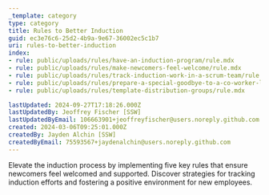 ```yaml
---
_template: category
type: category
title: Rules to Better Induction
guid: ec3e76c6-25d2-4b9a-9e67-36002ec5c1b7
uri: rules-to-better-induction
index:
- rule: public/uploads/rules/have-an-induction-program/rule.mdx
- rule: public/uploads/rules/make-newcomers-feel-welcome/rule.mdx
- rule: public/uploads/rules/track-induction-work-in-a-scrum-team/rule.mdx
- rule: public/uploads/rules/prepare-a-special-goodbye-to-a-co-worker-leaving-the-company/rule.mdx
- rule: public/uploads/rules/template-distribution-groups/rule.mdx

lastUpdated: 2024-09-27T17:18:26.000Z
lastUpdatedBy: Jeoffrey Fischer [SSW]
lastUpdatedByEmail: 106663901+jeoffreyfischer@users.noreply.github.com
created: 2024-03-06T09:25:01.000Z
createdBy: Jayden Alchin [SSW]
createdByEmail: 75593567+jaydenalchin@users.noreply.github.com
---
```


Elevate the induction process by implementing five key rules that ensure newcomers feel welcomed and supported. Discover strategies for tracking induction efforts and fostering a positive environment for new employees.
